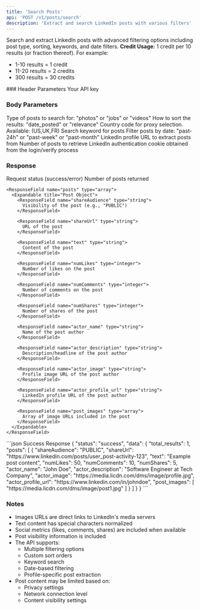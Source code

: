 ```yaml
---
title: 'Search Posts'
api: 'POST /v1/posts/search'
description: 'Extract and search LinkedIn posts with various filters'
---
```


Search and extract LinkedIn posts with advanced filtering options including post type, sorting, keywords, and date filters.
<Note>
  **Credit Usage:** 1 credit per 10 results (or fraction thereof). For example:
  - 1-10 results = 1 credit
  - 11-20 results = 2 credits
  - 300 results = 30 credits
</Note>
### Header Parameters

<ParamField header="x-api-key" type="string" required>
  Your API key
</ParamField>

### Body Parameters

<ParamField body="post_type" type="string" >
  Type of posts to search for: "photos" or "jobs" or "videos"
</ParamField>

<ParamField body="sort_by" type="string" default="date_posted">
  How to sort the results: "date_posted" or "relevance"
</ParamField>
<ParamField body="country" type="string" default="FR">
  Country code for proxy selection. Available: (US,UK,FR)
</ParamField>
<ParamField body="keyword" type="string">
  Search keyword for posts
</ParamField>

<ParamField body="post_date" type="string">
  Filter posts by date: "past-24h" or "past-week" or "past-month"
</ParamField>

<ParamField body="linkedin_url" type="string">
  LinkedIn profile URL to extract posts from
</ParamField>

<ParamField body="total_results" type="integer" default="10">
  Number of posts to retrieve
</ParamField>

<ParamField body="login_token" type="string" required>
  LinkedIn authentication cookie obtained from the login/verify process
</ParamField>

### Response

<ResponseField name="status" type="string">
  Request status (success/error)
</ResponseField>

<ResponseField name="data" type="object">
  <Expandable title="Properties">
    <ResponseField name="total_results" type="integer">
      Number of posts returned
    </ResponseField>

    <ResponseField name="posts" type="array">
      <Expandable title="Post Object">
        <ResponseField name="shareAudience" type="string">
          Visibility of the post (e.g., "PUBLIC")
        </ResponseField>

        <ResponseField name="shareUrl" type="string">
          URL of the post
        </ResponseField>

        <ResponseField name="text" type="string">
          Content of the post
        </ResponseField>

        <ResponseField name="numLikes" type="integer">
          Number of likes on the post
        </ResponseField>

        <ResponseField name="numComments" type="integer">
          Number of comments on the post
        </ResponseField>

        <ResponseField name="numShares" type="integer">
          Number of shares of the post
        </ResponseField>

        <ResponseField name="actor_name" type="string">
          Name of the post author
        </ResponseField>

        <ResponseField name="actor_description" type="string">
          Description/headline of the post author
        </ResponseField>

        <ResponseField name="actor_image" type="string">
          Profile image URL of the post author
        </ResponseField>

        <ResponseField name="actor_profile_url" type="string">
          LinkedIn profile URL of the post author
        </ResponseField>

        <ResponseField name="post_images" type="array">
          Array of image URLs included in the post
        </ResponseField>
      </Expandable>
    </ResponseField>
  </Expandable>
</ResponseField>

<ResponseExample>
```json Success Response
{
  "status": "success",
  "data": {
    "total_results": 1,
    "posts": [
      {
        "shareAudience": "PUBLIC",
        "shareUrl": "https://www.linkedin.com/posts/user_post-activity-123",
        "text": "Example post content",
        "numLikes": 50,
        "numComments": 10,
        "numShares": 5,
        "actor_name": "John Doe",
        "actor_description": "Software Engineer at Tech Company",
        "actor_image": "https://media.licdn.com/dms/image/profile.jpg",
        "actor_profile_url": "https://www.linkedin.com/in/johndoe",
        "post_images": [
          "https://media.licdn.com/dms/image/post1.jpg"
        ]
      }
    ]
  }
}
```

</ResponseExample>

### Notes
- Images URLs are direct links to LinkedIn's media servers
- Text content has special characters normalized
- Social metrics (likes, comments, shares) are included when available
- Post visibility information is included
- The API supports:
  - Multiple filtering options
  - Custom sort orders
  - Keyword search
  - Date-based filtering
  - Profile-specific post extraction
- Post content may be limited based on:
  - Privacy settings
  - Network connection level
  - Content visibility settings
